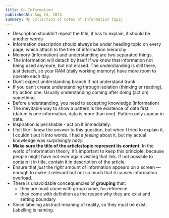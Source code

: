```yaml
---
title: On Information
publishedAt: Aug 24, 2023
summary: My collection of notes of Information topic
---
```


- Description shouldn’t repeat the title, it has to explain, it should be another words
- Information description should always be under heading topic on every page, which attach to the tree of information hierarchy
- Memory (information) and understanding are two separated things.
- The information will detach by itself if we know that information not being used anymore, but not erased. The understanding is still there, just detach, so your RAM (daily working memory) have more room to operate each day.
- Don’t expect understanding branch if not understand trunk
- If you can’t create understanding through isolation (thinking or reading), try action one. Usually understanding coming after doing (act on) something.
- Before understanding, you need to accepting knowledge (information)
- The inevitable way to show a pattern is the existence of data first. (datum is one information, data is more than one). Pattern only appear in data.
- Inspiration is perishable - act on it immediately.
- I felt like I knew the answer to this question, but when I tried to explain it, I couldn't put it into words. I had a *feeling* about it, but my actual knowledge was _surprisingly hazy._
- **Make sure the title of the article/topic represent its content.** In the world of information theory, it’s important to keep this principle, because people might have not ever again visiting that link. If not possible to contain it in title, contain it in description of the article.
- Ensure that *just* the *right* amount of information appears on a screen — enough to make it relevant but not so much that it causes information overload.
- There is unavoidable concequencies of **grouping** that:
  - they are must come with group name, for reference
  - they come with definition as the reason why they are exist and setting boundary
- Since labeling abstract meaning of reality, so they must be exist. Labelling is naming.
